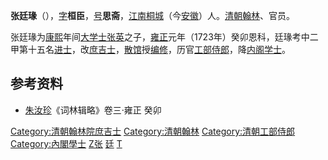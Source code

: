'''张廷瑑'''（{{bd|1681年||1764年|catIdx=Z张}}），[[表字|字]]'''桓臣'''，[[号|号]]'''思斋'''，[[江南|江南]][[桐城|桐城]]（今[[安徽|安徽]]）人。[[清朝|清朝]][[翰林|翰林]]、官员。

张廷瑑为[[康熙|康熙]]年间[[大学士|大学士]][[张英_(清朝)|张英]]之子，[[雍正|雍正]]元年（1723年）癸卯恩科，廷瑑考中二甲第十五名[[进士|进士]]，改[[庶吉士|庶吉士]]，[[散馆|散馆]]授[[编修|编修]]，历官[[工部侍郎|工部侍郎]]，降[[内阁学士|内阁学士]]。

==参考资料==
*[[朱汝珍|朱汝珍]]《词林辑略》卷三·雍正 癸卯

{{清朝人物小作品}}
{{雍正元年癸卯恩科殿試金榜}}
{{DEFAULTSORT:Zhang張}}
[[Category:清朝翰林院庶吉士|Category:清朝翰林院庶吉士]]
[[Category:清朝翰林|Category:清朝翰林]]
[[Category:清朝工部侍郎|Category:清朝工部侍郎]]
[[Category:內閣學士|Category:內閣學士]]
[[Category:桐城人|Z张]]
[[Category:桐城张氏|廷]]
[[Category:张姓|T]]